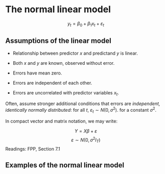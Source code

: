 # The normal linear model

$$ y_t = \beta_0 + \beta_1 x_t + \varepsilon_t $$

## Assumptions of the linear model

* Relationship between predictor $x$ and predictand $y$ is linear.
* Both $x$ and $y$ are known, observed without error.

* Errors have mean zero.
* Errors are independent of each other.  
* Errors are uncorrelated with predictor variables $x_t$.

Often, assume stronger additional conditions that errors are *independent, identically normally distributed*: for all $t$, $\varepsilon_t \sim N(0, \sigma^2)$. for a constant $\sigma^2$.

In compact vector and matrix notation, we may write: 

$$ Y = X \beta + \varepsilon $$ 
$$\varepsilon \sim N(0, \sigma^2 I_T) $$
Readings: FPP, Section 7.1

## Examples of the normal linear model





